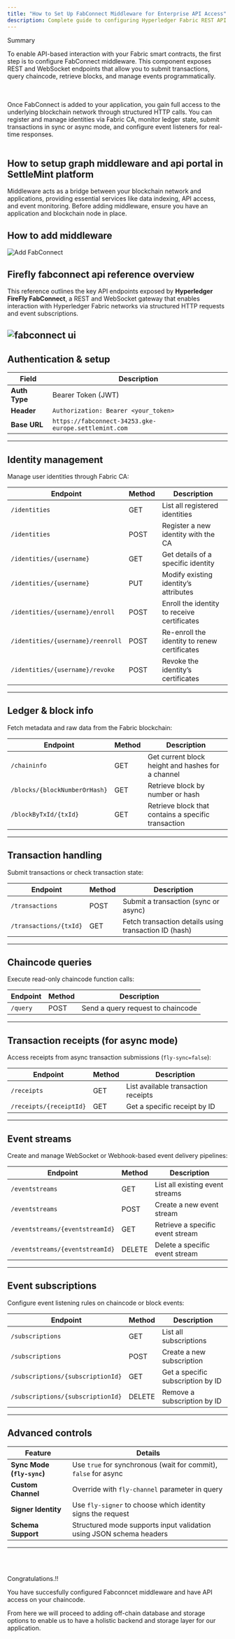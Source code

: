 ```yaml
---
title: "How to Set Up FabConnect Middleware for Enterprise API Access"
description: Complete guide to configuring Hyperledger Fabric REST API middleware for enterprise applications with identity management and transaction processing
---
```



<div style={{
  backgroundColor: "#e1eafd", 
  color: "#356fee", 
  padding: "0.5px 10px 10px 10px",
  borderRadius: "10px", 
  fontSize: "18px", 
  fontWeight: "bold",
  lineHeight: "1.5",
  textAlign: "left"
}}>
  Summary  
  <div style={{ fontSize: "16px", fontWeight: "normal", marginTop: "5px" }}>

To enable API-based interaction with your Fabric smart contracts, the first step
is to configure FabConnect middleware. This component exposes REST and WebSocket
endpoints that allow you to submit transactions, query chaincode, retrieve
blocks, and manage events programmatically.

<br> </br>
Once FabConnect is added to your application, you gain full access to the underlying blockchain network through structured HTTP calls. You can register and manage identities via Fabric CA, monitor ledger state, submit transactions in sync or async mode, and configure event listeners for real-time responses.
<br> </br>
</div>
</div>

## How to setup graph middleware and api portal in SettleMint platform

Middleware acts as a bridge between your blockchain network and applications,
providing essential services like data indexing, API access, and event
monitoring. Before adding middleware, ensure you have an application and
blockchain node in place.

## How to add middleware

![Add FabConnect](../../../img/building-with-settlemint/add-fabconnect.png)

## Firefly fabconnect api reference overview

This reference outlines the key API endpoints exposed by **Hyperledger FireFly
FabConnect**, a REST and WebSocket gateway that enables interaction with
Hyperledger Fabric networks via structured HTTP requests and event
subscriptions.

## ![fabconnect ui](../../../img/building-with-settlemint/fabconnect-ui.png)

## Authentication & setup

| Field         | Description                                          |
| ------------- | ---------------------------------------------------- |
| **Auth Type** | Bearer Token (JWT)                                   |
| **Header**    | `Authorization: Bearer <your_token>`                 |
| **Base URL**  | `https://fabconnect-34253.gke-europe.settlemint.com` |

---

## Identity management

Manage user identities through Fabric CA:

| Endpoint                          | Method | Description                                  |
| --------------------------------- | ------ | -------------------------------------------- |
| `/identities`                     | GET    | List all registered identities               |
| `/identities`                     | POST   | Register a new identity with the CA          |
| `/identities/{username}`          | GET    | Get details of a specific identity           |
| `/identities/{username}`          | PUT    | Modify existing identity’s attributes        |
| `/identities/{username}/enroll`   | POST   | Enroll the identity to receive certificates  |
| `/identities/{username}/reenroll` | POST   | Re-enroll the identity to renew certificates |
| `/identities/{username}/revoke`   | POST   | Revoke the identity’s certificates           |

---

## Ledger & block info

Fetch metadata and raw data from the Fabric blockchain:

| Endpoint                      | Method | Description                                         |
| ----------------------------- | ------ | --------------------------------------------------- |
| `/chaininfo`                  | GET    | Get current block height and hashes for a channel   |
| `/blocks/{blockNumberOrHash}` | GET    | Retrieve block by number or hash                    |
| `/blockByTxId/{txId}`         | GET    | Retrieve block that contains a specific transaction |

---

## Transaction handling

Submit transactions or check transaction state:

| Endpoint               | Method | Description                                           |
| ---------------------- | ------ | ----------------------------------------------------- |
| `/transactions`        | POST   | Submit a transaction (sync or async)                  |
| `/transactions/{txId}` | GET    | Fetch transaction details using transaction ID (hash) |

---

## Chaincode queries

Execute read-only chaincode function calls:

| Endpoint | Method | Description                       |
| -------- | ------ | --------------------------------- |
| `/query` | POST   | Send a query request to chaincode |

---

## Transaction receipts (for async mode)

Access receipts from async transaction submissions (`fly-sync=false`):

| Endpoint                | Method | Description                         |
| ----------------------- | ------ | ----------------------------------- |
| `/receipts`             | GET    | List available transaction receipts |
| `/receipts/{receiptId}` | GET    | Get a specific receipt by ID        |

---

## Event streams

Create and manage WebSocket or Webhook-based event delivery pipelines:

| Endpoint                        | Method | Description                      |
| ------------------------------- | ------ | -------------------------------- |
| `/eventstreams`                 | GET    | List all existing event streams  |
| `/eventstreams`                 | POST   | Create a new event stream        |
| `/eventstreams/{eventstreamId}` | GET    | Retrieve a specific event stream |
| `/eventstreams/{eventstreamId}` | DELETE | Delete a specific event stream   |

---

## Event subscriptions

Configure event listening rules on chaincode or block events:

| Endpoint                          | Method | Description                       |
| --------------------------------- | ------ | --------------------------------- |
| `/subscriptions`                  | GET    | List all subscriptions            |
| `/subscriptions`                  | POST   | Create a new subscription         |
| `/subscriptions/{subscriptionId}` | GET    | Get a specific subscription by ID |
| `/subscriptions/{subscriptionId}` | DELETE | Remove a subscription by ID       |

---

## Advanced controls

| Feature                    | Details                                                             |
| -------------------------- | ------------------------------------------------------------------- |
| **Sync Mode (`fly-sync`)** | Use `true` for synchronous (wait for commit), `false` for async     |
| **Custom Channel**         | Override with `fly-channel` parameter in query                      |
| **Signer Identity**        | Use `fly-signer` to choose which identity signs the request         |
| **Schema Support**         | Structured mode supports input validation using JSON schema headers |

---

<br></br>
<div style={{
  backgroundColor: "#D1E5E8", 
  color: "#000000", 
  padding: "0.5px 10px 10px 10px",
  borderRadius: "10px", 
  fontSize: "18px", 
  fontWeight: "light",
  lineHeight: "1.5",
  textAlign: "left"
}}>
Congratulations.!!

You have succesfully configured Fabconncet middleware and have API access on
your chaincode.

From here we will proceed to adding off-chain database and storage options to
enable us to have a holistic backend and storage layer for our application.

</div>
